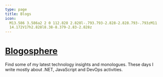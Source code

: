 ```yaml
---
type: page
title: Blogs
icon:
  M13.586 3.586a2 2 0 112.828 2.828l-.793.793-2.828-2.828.793-.793zM11.379 5.793L3
  14.172V17h2.828l8.38-8.379-2.83-2.828z
---
```



<h1 className='mb-0'>
  <a href='#blogosphere'>Blogosphere</a>
</h1> 

<p className='mt-1 m-sub-text'>
  Find some of my latest technology insights and monologues. These days I write mostly about .NET, JavaScript and DevOps
  activities.
</p>

<AllBlogs />
